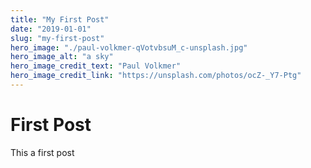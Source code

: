 ---
title: "My First Post"
date: "2019-01-01"
slug: "my-first-post"
hero_image: "./paul-volkmer-qVotvbsuM_c-unsplash.jpg"
hero_image_alt: "a sky"
hero_image_credit_text: "Paul Volkmer"
hero_image_credit_link: "https://unsplash.com/photos/ocZ-_Y7-Ptg"
---
# First Post
This a first post